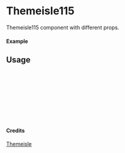 
<Meta of={Themeisle115} title="Themeisle/Themeisle115" />

# Themeisle115

Themeisle115 component with different props.

#### Example

<Canvas of={Themeisle115.Primary} />

## Usage

```ts
import { Themeisle115 } from "yadl-ui";

const Example = () => {
  return (
      <Themeisle115 />
  );
};

export default Example;
```

#### Credits
[Themeisle](https://themeisle.com/illustrations/)
